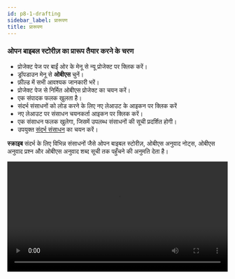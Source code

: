 ```yaml
---
id: p8-1-drafting
sidebar_label: प्रारूपण
title: प्रारूपण
---
```


### ओपन बाइबल स्टोरीज़ का प्रारूप तैयार करने के चरण ###

- प्रोजेक्ट पेज पर बाईं ओर के मेनू से न्यू प्रोजेक्ट पर क्लिक करें।
- ड्रॉपडाउन मेनू से **ओबीएस** चुनें।
- फ़ील्ड में सभी आवश्यक जानकारी भरें।
- प्रोजेक्ट पेज से निर्मित ओबीएस प्रोजेक्ट का चयन करें।
- एक संपादक फलक खुलता है।
- संदर्भ संसाधनों को लोड करने के लिए नए लेआउट के आइकन पर क्लिक करें
- नए लेआउट पर संसाधन चयनकर्ता आइकन पर क्लिक करें।
- एक संसाधन फलक खुलेगा, जिसमें उपलब्ध संसाधनों की सूची प्रदर्शित होगी।
- उपयुक्त [संदर्भ संसाधन](../../Modes/Common%20Functionality/p5-2-resources#ओपन-बाइबल-स्टोरीज़obs) का चयन करें।

**स्क्राइब** संदर्भ के लिए विभिन्न संसाधनों जैसे ओपन बाइबल स्टोरीज़, ओबीएस अनुवाद नोट्स, ओबीएस अनुवाद प्रश्न और ओबीएस अनुवाद शब्द सूची तक पहुँचने की अनुमति देता है।

<video controls src="/0.5.5/en-obsdraft.mov" width="100%" type="video/mp4"/>

### OBS संपादक का उपयोग कैसे करें

- आपके द्वारा बनाया गया OBS प्रोजेक्ट खोलें

- ऑडियो प्लेबैक को अक्षम करने के लिए स्पीकर बटन को बंद करें

- वह पैराग्राफ चुनें जिसे आप टाइप या संपादित करना चाहते हैं

- विभिन्न कहानियों के बीच नेविगेट करने के लिए संपादक में नीचे तीर आइकन पर क्लिक करें

:::note

**ओबीएस संपादक में, उपयोगकर्ता आसानी से टाइप, संपादित, कॉपी, पेस्ट, पूर्ववत और पाठ परिवर्तन फिर से कर सकते हैं।**

:::

<video controls src="/0.8.0/en_obs_editor.mp4" width="100%" type="video/mp4"/>

### ओपन बाइबल स्टोरीज़ के लिए ऑडियो रिकॉर्ड करें

**उपयोगकर्ता ओपन बाइबल स्टोरीज़ के लिए ऑडियो रिकॉर्ड कर सकते हैं। आरंभ करने के लिए, [ऑडियो रिकॉर्डिंग](../Oral%20Bible%20Translation/p7-1-audio%20toolbar) पर दिए गए चरणों का पालन करें।**

ऑडियो रिकॉर्डिंग को आसान बनाने के लिए यहाँ शॉर्टकट कुंजियाँ एक्सेस करें। [**ऑडियो रिकॉर्डिंग के लिए शॉर्टकट कुंजियाँ**](../Oral%20Bible%20Translation/p7-1-audio%20toolbar#shortcut-keys-for-audio-recording)।

<video controls src="/0.8.0/en_obs_audio.mp4" width="100%" type="video/mp4"/>

### OBS फ़ाइल को कैसे निर्यात करें?

- प्रोजेक्ट पेज से वह OBS प्रोजेक्ट चुनकर शुरू करें जिसे आप निर्यात करना चाहते हैं

- प्रोजेक्ट नाम के अंत में तीन-बिंदु वाला मेनू ढूँढ़ें और उस पर क्लिक करें

- दिखाई देने वाले मेनू में, निर्यात विकल्प चुनें

- निर्यात सेटिंग के लिए एक डायलॉग बॉक्स खुलेगा, जिसमें आपको निम्नलिखित निर्यात विकल्प मिलेंगे

**OBS एक्सपोर्ट विकल्प**

- **केवल टेक्स्ट (MD फ़ाइलें)** - सभी कहानियों को अलग-अलग मार्कडाउन (.md) टेक्स्ट फ़ाइलों के रूप में एक्सपोर्ट करता है।

- **पूर्ण (ऑडियो + टेक्स्ट)** - एक ज़िप फ़ाइल बनाता है जिसमें सभी टेक्स्ट फ़ाइलें और ऑडियो रिकॉर्डिंग शामिल हैं, जिसमें कई टेक शामिल हैं।

- **संयुक्त कहानियाँ ऑडियो** - प्रत्येक कहानी के लिए एक संयुक्त ऑडियो फ़ाइल एक्सपोर्ट करता है, सभी रिकॉर्डिंग को प्रत्येक कहानी के लिए एक ट्रैक में मर्ज करता है।

- **डिफ़ॉल्ट ऑडियो + टेक्स्ट** - चयनित डिफ़ॉल्ट ऑडियो टेक को टेक्स्ट फ़ाइलों के साथ एक्सपोर्ट करता है।

विकल्प पर क्लिक करें और वह फ़ोल्डर चुनें जहाँ आप फ़ाइल एक्सपोर्ट करना चाहते हैं।

<video controls src="/0.8.0/en_obs-export.mp4" width="100%" type="video/mp4"/>

### संदर्भ के लिए संसाधन डाउनलोड करने के चरण ###

**ओपन बाइबल स्टोरीज़**
(केवल डाउनलोड करने पर उपलब्ध)

- संसाधन फलक पर, ऊपर दाईं ओर संसाधन चयनकर्ता पर क्लिक करें या **एक मॉड्यूल लोड करें**।
- डिफ़ॉल्ट रूप से ओपन बाइबल स्टोरीज़ का चयन किया जाएगा।
- दाएँ फलक पर, संसाधन टैब चुनें।
- भाषा चयन खोज बार में वांछित भाषा दर्ज करें और **फ़िल्टर सहेजें** बटन पर क्लिक करें।
- चयनित भाषा संसाधन नीचे दिखाई देगा।
- चयनित संसाधन के दाईं ओर स्थित डाउनलोड बटन पर क्लिक करें।
- सफल डाउनलोड के बाद, एक संदेश दिखाई देगा, जो संसाधन के सफल डाउनलोड की पुष्टि करेगा।
- डाउनलोड की गई बाइबल कहानी अब **OBS** टैब में दिखाई देगी।
- ओबीएस अनुभाग पर क्लिक करके संसाधन का चयन करें।

चयनित संसाधन को लेआउट में प्रदर्शित किया जाएगा, जिससे उपयोगकर्ता उसे आवश्यकतानुसार संदर्भित कर सकें।
### स्थानीय डिवाइस से संसाधन अपलोड करने के चरण ###
इसके लिए स्क्रिप्चर बरिटो सक्षम संसाधन फ़ोल्डर की आवश्यकता है. [स्क्रिप्चर बरिटो फोल्डर कैसे बनाएं?](../../How-to/p9-1-scripture%20burrito)

- स्थानीय डिवाइस से संसाधन आयात करने के लिए **संग्रह** टैब पर क्लिक करें।
- **फ़ोल्डर चुनें** पर क्लिक करें।
- अपलोड करने के लिए स्थानीय ड्राइव से फ़ाइल का चयन करें।
- **अपलोड** पर क्लिक करें।
- अपलोड की गई फ़ाइल ओबीएस टैब में दिखाई देगी।

### ओबीएस अनुवाद नोट्स, ओबीएस अनुवाद प्रश्न और ओबीएस अनुवाद शब्दों के लिए संदर्भ संसाधन डाउनलोड करने के लिए ###

- आवश्यक संदर्भ संसाधन का चयन करें।
- दाएँ फलक में संदर्भ संसाधनों की एक सूची दिखाई देगी।
- संसाधन पर होवर करके संसाधन का चयन करें।
- **डाउनलोड** आइकन पर क्लिक करें।<img src="/assets/donldicc.png" width="20px" alt=""/>
- संसाधन को सफलतापूर्वक डाउनलोड करने के बाद, "संसाधन डाउनलोड समाप्त" लेबल वाला एक अधिसूचना संदेश स्क्रीन के नीचे बाईं ओर दिखाई देगा।
- डाउनलोड किया गया संसाधन डाउनलोड अनुभाग में सूची के शीर्ष पर दिखाई देता है।